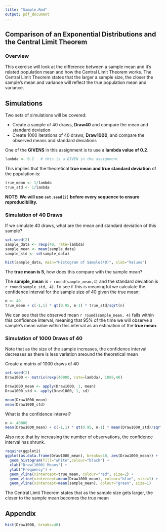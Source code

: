 ```yaml
---
title: "Sample.Rmd"
output: pdf_document
---
```


## Comparison of an Exponential Distributions and the Central Limit Theorem

### Overview

This exercise will look at the difference between a sample mean and it's related population mean and how the Central Limit Theorem works.  The Central Limit Theorem states that the larger a sample size, the closer the sample's mean and variance will reflect the true population mean and variance.

## Simulations

Two sets of simulations will be covered:

- Create a sample of 40 draws, **Draw40** and compare the mean and standard deviation
- Create 1000 iterations of 40 draws, **Draw1000**, and compare the observed means and standard deviations

One of the **GIVENS** in this assignment is to use a **lambda value of 0.2**.
```R
lambda <- 0.2   # this is a GIVEN in the assignment
```
This implies that the theoretical **true mean and true standard deviation** of the population is:
```R
true_mean <- 1/lambda
true_std <- 1/lambda
```

**NOTE: We will use `set.seed(2)` before every sequence to ensure reproducibility.**

### Simulation of 40 Draws

If we simulate 40 draws, what are the mean and standard deviation of this sample?
```R
set.seed(2)
sample_data <- rexp(40, rate=lambda)
sample_mean <- mean(sample_data)
sample_std <- sd(sample_data)
```

```R
hist(sample_data, main="Histogram of Sample(40)", xlab="Values")
```

The **true mean is 5**, how does this compare with the sample mean?

The **sample_mean** is `r round(sample_mean,4)` and the standard deviation is `r round(sample_std, 4)`.
To see if this is meaningful we calculate the confidence interval for the sample size of 40 given the true mean:

```R
n <- 40
true_mean + c(-1,1) * qt(0.95, n-1) * true_std/sqrt(n) 
```
We can see that the observed mean `r round(sample_mean, 4)` falls within this confidence interval, meaning that 95% of the time we will observe a sample's mean value within this interval as an estimation of the **true mean**.

### Simulation of 1000 Draws of 40

Note that as the size of the sample increases, the confidence interval decreases as there is less variation areound the theoretical mean

Create a matrix of 1000 draws of 40

```R
set.seed(2)
Draw1000 <- matrix(rexp(40000, rate=lambda), 1000,40)

Draw1000_mean <- apply(Draw1000, 1, mean)
Draw1000_std <- apply(Draw1000, 1, sd)

mean(Draw1000_mean)
mean(Draw1000_std)
```
What is the confidence interval?

```R
n <- 40000
mean(Draw1000_mean) + c(-1,1) * qt(0.95, n-1) * mean(Draw1000_std)/sqrt(n) 
```
Also note that by increasing the number of observations, the confidence interval has shrunk.

```R
require(ggplot2)
ggplot(as.data.frame(Draw1000_mean), breaks=40, aes(Draw1000_mean)) + 
  geom_histogram(fill="white",colour="black") + 
  xlab("Draw(1000) Means") +
  ylab("Frequency") +
  geom_vline(xintercept=true_mean, colour="red", size=2) +
  geom_vline(xintercept=mean(Draw1000_mean), colour="blue", size=1) +
  geom_vline(xintercept=mean(sample_mean), colour="green", size=1)
```


The Central Limit Theorem states that as the sample size gets larger, the closer to the sample mean becomes the true mean

\newpage
## Appendix





```R
hist(Draw1000, breaks=40)
```
